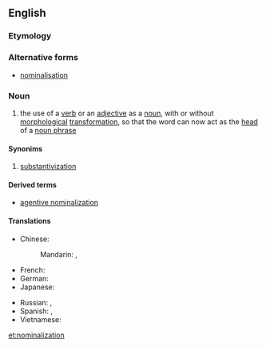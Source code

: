 ==English==
{{wikipedia}}

===Etymology===
{{suffix|nominal|ization|lang=en}}

===Alternative forms===
* [[nominalisation]]

===Noun===
{{en-noun}}

# {{linguistics}} the use of a [[verb]] or an [[adjective]] as a [[noun]], with or without [[morphological]] [[transformation]], so that the word can now act as the [[head]] of a [[noun phrase]]

==== Synonims ====
# [[substantivization]]

====Derived terms====
* [[agentive nominalization]]

====Translations====
{{trans-top|use of a verb or an adjective as a noun}}
* Chinese:
*: Mandarin: {{t|cmn|名詞化|sc=Hani}}, {{t|cmn|名词化|tr=míngcíhuà|sc=Hani}}
* French: {{t+|fr|substantivation|f}}
* German: {{t+|de|Substantivierung|f}}
* Japanese: {{t-|ja|名詞化|tr=めいしか, meishika}}
{{trans-mid}}
* Russian: {{t+|ru|субстантивация|f|tr=substantivácija}}, {{t-|ru|номинализация|f|tr=nominalizácija}}
* Spanish: {{t+|es|substantivación|f}}, {{t+|es|nominalización|f}}
* Vietnamese: {{t-|vi|danh từ hoá}}
{{trans-bottom}}

[[et:nominalization]]